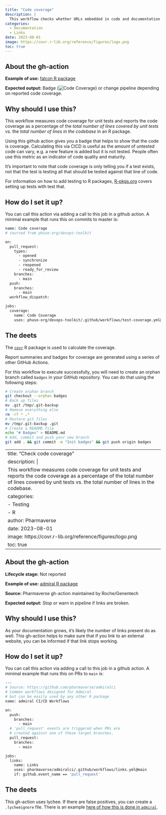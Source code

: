```yaml
---
title: "Code coverage"
description: |
  This workflow checks whether URLs embedded in code and documentation are valid. Invalid URLs result in workflow failures. 
categories:
  - Documentation
  - Links
date: 2023-08-01
image: https://covr.r-lib.org/reference/figures/logo.png
toc: true
---
```


:::{.callout-note style="margin-top: 0rem;" collapse="false"}
## About the gh-action

**Example of use:** [falcon R package](https://github.com/pharmaverse/falcon/blob/use-phuse-cicd/.github/workflows/phuse-basics.yml)

**Expected output:** Badge (![Code
Coverage](https://github.com/pharmaverse/admiralci/actions/workflows/code-coverage.yml/badge.svg)) or change pipeline depending on reported code coverage.
:::

## Why should I use this?

This workflow measures code coverage for unit tests and reports the code
coverage as a percentage of the *total number of lines covered by unit
tests* vs. the *total number of lines in the codebase* in an R package.

Using this github action gives you a badge that helps to show that the code is coverage. Calculating this 
via CICD is useful as the amount of untested code can vary, e.g. a new feature is added but it is not tested. People often use this metric as an indicator of code quality and maturity.

It's important to note that code coverage is only telling you if a test exists, not that the test is 
testing all that should be tested against that line of code. 

For information on how to add testing to R packages, [R-pkgs.org](https://r-pkgs.org/testing-basics.html) covers 
setting up tests with test that. 

## How do I set it up?

You can call this action via adding a call to this job in a github action. A minimal example 
that runs this on commits to master is:

```bash
name: Code coverage
# sourced from phuse-org/devops-toolkit

on:
  pull_request:
    types:
      - opened
      - synchronize
      - reopened
      - ready_for_review
    branches:
      - main
  push:
    branches:
      - main
  workflow_dispatch:

jobs:
  coverage:
    name: Code Coverage
    uses: phuse-org/devops-toolkit/.github/workflows/test-coverage.yml@main
```

## The deets

The [`covr`](https://covr.r-lib.org/) R package is used to calculate the
coverage.

Report summaries and badges for coverage are generated using a series of
other GitHub Actions.

For this workflow to execute successfully, you will need to create an
orphan branch called `badges` in your GitHub repository. You can do that
using the following steps:

```bash
# Create orphan branch
git checkout --orphan badges
# Back up files
mv .git /tmp/.git-backup
# Remove everything else
rm -rf * .*
# Restore git files
mv /tmp/.git-backup .git
# Create a README file
echo "# Badges" > README.md
# Add, commit and push your new branch
git add . && git commit -m "Init badges" && git push origin badges
```

---
title: "Check code coverage"
description: |
  This workflow measures code coverage for unit tests and reports the code coverage as a percentage of the total number of lines covered by unit tests vs. the total number of lines in the codebase. 
categories:
  - Testing
  - R
author: Pharmaverse
date: 2023-08-01
image: https://covr.r-lib.org/reference/figures/logo.png
toc: true
---

:::{.callout-note style="margin-top: 0rem;" collapse="false"}
## About the gh-action

**Lifecycle stage:** Not reported 

**Example of use:** [admiral R package](https://github.com/pharmaverse/admiralci#links)

**Source:** Pharmaverse gh-action maintained by Roche/Genentech

**Expected output:** Stop or warn in pipeline if links are broken.
:::

## Why should I use this?

As your documentation grows, it's likely the number of links present do as well. This
gh-action helps to make sure that if you link to an external website, you can be informed 
if that link stops working.

## How do I set it up?

You can call this action via adding a call to this job in a github action. A minimal example that runs this on PRs to `main` is:

```bash
---
# Source: https://github.com/pharmaverse/admiralci
# Common workflows designed for Admiral
# but can be easily used by any other R package
name: admiral CI/CD Workflows

on:
  push:
    branches:
      - main
  # 'pull_request' events are triggered when PRs are
  # created against one of these target branches.
  pull_request:
    branches:
      - main

jobs:
  links:
    name: Links
    uses: pharmaverse/admiralci/.github/workflows/links.yml@main
    if: github.event_name == 'pull_request'
```

## The deets

This gh-action uses lychee. If there are false positives, you can 
create a `.lycheeignore` file. There is an example [here of how this is 
done in `admiral`](https://github.com/pharmaverse/admiral/blob/devel/.lycheeignore).

